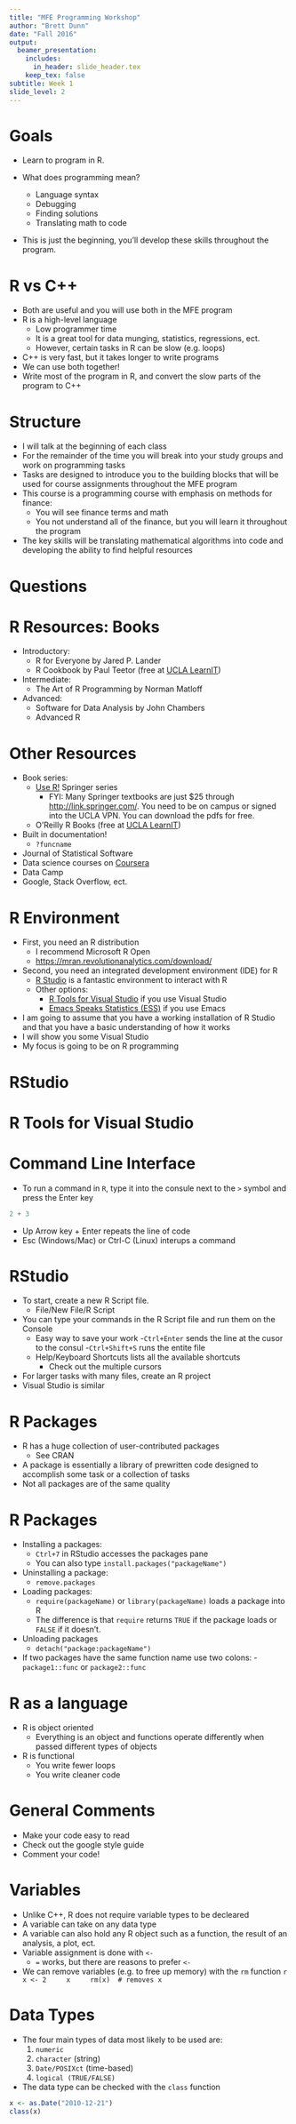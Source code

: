 ```yaml
---
title: "MFE Programming Workshop"
author: "Brett Dunn"
date: "Fall 2016"
output:
  beamer_presentation:
    includes:
      in_header: slide_header.tex
    keep_tex: false
subtitle: Week 1
slide_level: 2
---
```


# Goals
- Learn to program in R.

- What does programming mean?
    - Language syntax
    - Debugging
    - Finding solutions
    - Translating math to code
  
- This is just the beginning, you'll develop these skills throughout the program.

# R vs C++
 
- Both are useful and you will use both in the MFE program
- R is a high-level language
    - Low programmer time
    - It is a great tool for data munging, statistics, regressions, ect.
    - However, certain tasks in R can be slow (e.g. loops) 
- C++ is very fast, but it takes longer to write programs
- We can use both together!
- Write most of the program in R, and convert the slow parts of the program to C++

# Structure
- I will talk at the beginning of each class
- For the remainder of the time you will break into your study groups and work on
  programming tasks 
- Tasks are designed to introduce you to the building blocks that will
  be used for course assignments throughout the MFE program
- This course is a programming course with emphasis on methods for
  finance:
    - You will see finance terms and math
    - You \emph{may} not understand all of the finance, but you will
    learn it throughout the program
- The key skills will be translating mathematical algorithms into code
  and developing the ability to find helpful resources

# Questions
\begin{center}
\Large Any questions before we start?
\end{center}

# R Resources: Books
- Introductory:
    - R for Everyone by Jared P. Lander
    - R Cookbook by Paul Teetor (free at [UCLA LearnIT](https://learnit.ucla.edu/))
- Intermediate:
    - The Art of R Programming by Norman Matloff
- Advanced:
    - Software for Data Analysis by John Chambers
    - Advanced R

# Other Resources
- Book series:
    - [Use R!](http://link.springer.com/bookseries/6991) Springer series
        - FYI: Many Springer textbooks are just $25 through <http://link.springer.com/>.  You need to be on campus or signed into the UCLA VPN. You can download the pdfs for free.
    - O'Reilly R Books (free at [UCLA LearnIT](https://learnit.ucla.edu/))
- Built in documentation!
    - `?funcname`
- Journal of Statistical Software
- Data science courses on [Coursera](https://www.coursera.org/specializations/jhu-data-science)
- Data Camp
- Google, Stack Overflow, ect.

# R Environment
- First, you need an R distribution
    - I recommend Microsoft R Open
    - <https://mran.revolutionanalytics.com/download/>
- Second, you need an integrated development environment (IDE) for R
    - [R Studio](https://www.rstudio.com/products/rstudio/download/preview/) is a fantastic environment to interact with R
    - Other options:
        - [R Tools for Visual Studio](https://www.visualstudio.com/en-us/features/rtvs-vs.aspx) if you use Visual Studio
        - [Emacs Speaks Statistics (ESS)](http://ess.r-project.org/) if you use Emacs
- I am going to assume that you have a working installation of R
  Studio and that you have a basic understanding of how it works
- I will show you some Visual Studio
- My focus is going to be on R programming

# RStudio

\centerline{
  \includegraphics[width=\textwidth,height=0.8\textheight,keepaspectratio]{./graphics/RStudio.png}
}

# R Tools for Visual Studio

\centerline{
  \includegraphics[width=\textwidth,height=0.8\textheight,keepaspectratio]{./graphics/RTVS.png}
}


# Command Line Interface
- To run a command in `R`, type it into the consule next to the `>` symbol and press the Enter key
```r
2 + 3
```
- Up Arrow key + Enter repeats the line of code
- Esc (Windows/Mac) or Ctrl-C (Linux) interups a command

# RStudio
- To start, create a new R Script file.
    - File/New File/R Script
- You can type your commands in the R Script file and run them on the Console
    - Easy way to save your work
    -`Ctrl+Enter` sends the line at the cusor to the consul
    -`Ctrl+Shift+S` runs the entite file
    - Help/Keyboard Shortcuts lists all the available shortcuts
        - Check out the multiple cursors
- For larger tasks with many files, create an R project
- Visual Studio is similar

# R Packages
- R has a huge collection of user-contributed packages
    - See CRAN
- A package is essentially a library of prewritten code designed to accomplish some task or a collection of tasks
- Not all packages are of the same quality

# R Packages
- Installing a packages:
    - `Ctrl+7` in RStudio accesses the packages pane
    - You can also type `install.packages("packageName")`
- Uninstalling a package:
    - `remove.packages`
- Loading packages:
    - `require(packageName)` or `library(packageName)` loads a package into R
    - The difference is that `require ` returns `TRUE` if the package loads or `FALSE` if it doesn't.
- Unloading packages
    - `detach("package:packageName")`
- If two packages have the same function name use two colons:
    -`package1::func` or `package2::func`

# R as a language
- R is object oriented
    - Everything is an object and functions operate differently when passed different types of objects
- R is functional
    - You write fewer loops
    - You write cleaner code

# General Comments
- Make your code easy to read
- Check out the google style guide
- Comment your code!

# Variables
- Unlike C++, R does not require variable types to be decleared
- A variable can take on any data type
- A variable can also hold any R object such as a function, the result of an analysis, a plot, ect.
- Variable assignment is done with  `<-`
    - `=` works, but there are reasons to prefer `<-`
- We can remove variables (e.g. to free up memory) with the `rm` function
    ```r
    x <- 2
    x
    rm(x)  # removes x
    ```

# Data Types
- The four main types of data most likely to be used are:
    1. `numeric`
    2. `character` (string)
    3. `Date/POSIXct` (time-based)
    4. `logical (TRUE/FALSE)`

- The data type can be checked with the `class` function
```r
x <- as.Date("2010-12-21")
class(x)
```

